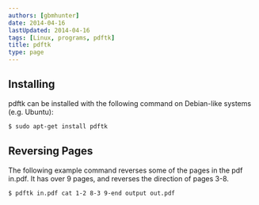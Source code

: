 ```yaml
---
authors: [gbmhunter]
date: 2014-04-16
lastUpdated: 2014-04-16
tags: [Linux, programs, pdftk]
title: pdftk
type: page
---
```


<WarningIsNotes />

## Installing

pdftk can be installed with the following command on Debian-like systems (e.g. Ubuntu):

```sh    
$ sudo apt-get install pdftk
```  

## Reversing Pages

The following example command reverses some of the pages in the pdf in.pdf. It has over 9 pages, and reverses the direction of pages 3-8.

```sh    
$ pdftk in.pdf cat 1-2 8-3 9-end output out.pdf
```
